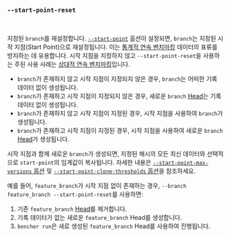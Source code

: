### `--start-point-reset`

<br />

지정된 `branch`를 재설정합니다. [`--start-point`][start point option] 옵션이 설정되면, `branch`는 지정된 시작 지점(Start Point)으로 재설정됩니다. 이는 [통계적 연속 벤치마킹][statistical continuous benchmarking] 데이터의 표류를 방지하는 데 유용합니다. 시작 지점을 지정하지 않고 `--start-point-reset`을 사용하는 주된 사용 사례는 [상대적 연속 벤치마킹][relative continuous benchmarking]입니다.

- `branch`가 존재하지 않고 시작 지점이 지정되지 않은 경우, `branch`는 어떠한 기록 데이터 없이 생성됩니다.
- `branch`가 존재하고 시작 지점이 지정되지 않은 경우, 새로운 `branch` [Head][head]는 기록 데이터 없이 생성됩니다.
- `branch`가 존재하지 않고 시작 지점이 지정된 경우, 시작 지점을 사용하여 `branch`가 생성됩니다.
- `branch`가 존재하고 시작 지점이 지정된 경우, 시작 지점을 사용하여 새로운 `branch` [Head][head]가 생성됩니다.

시작 지점과 함께 새로운 `branch`가 생성되면, 지정된 해시의 모든 최신 데이터와 선택적으로 `start-point`의 임계값이 복사됩니다. 자세한 내용은 [`--start-point-max-versions` 옵션][start point max version option] 및 [`--start-point-clone-thresholds` 옵션][start point clone thresholds option]을 참조하세요.

예를 들어, `feature_branch`가 시작 지점 없이 존재하는 경우, `--branch feature_branch --start-point-reset`를 사용하면:

1. 기존 `feature_branch` [Head][head]를 제거합니다.
2. 기록 데이터가 없는 새로운 `feature_branch` Head를 생성합니다.
3. `bencher run`은 새로 생성된 `feature_branch` Head를 사용하여 진행됩니다.

[statistical continuous benchmarking]: /ko/docs/how-to/track-benchmarks/#statistical-continuous-benchmarking
[relative continuous benchmarking]: /ko/docs/how-to/track-benchmarks/#relative-continuous-benchmarking
[head]: /ko/docs/explanation/benchmarking/#head

[start point option]: #--branch-start-point-branch
[start point max version option]: #--start-point-max-versions-count
[start point clone thresholds option]: #--start-point-clone-thresholds